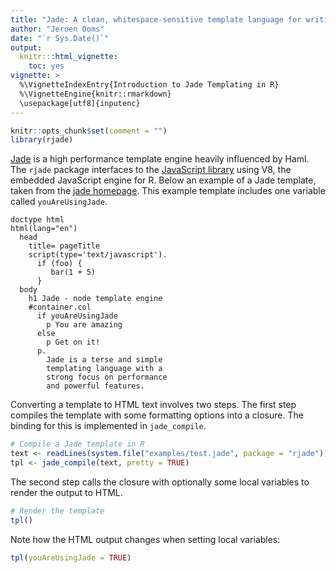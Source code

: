 ```yaml
---
title: "Jade: A clean, whitespace-sensitive template language for writing HTML"
author: "Jeroen Ooms"
date: "`r Sys.Date()`"
output:
  knitr:::html_vignette:
    toc: yes
vignette: >
  %\VignetteIndexEntry{Introduction to Jade Templating in R}
  %\VignetteEngine{knitr::rmarkdown}
  \usepackage[utf8]{inputenc}
---
```


```r
knitr::opts_chunk$set(comment = "")
library(rjade)
```

[Jade](https://jade-lang.com/) is a high performance template engine heavily influenced by Haml. The `rjade` package interfaces to the [JavaScript library](https://www.npmjs.com/package/jade) using V8, the embedded JavaScript engine for R. Below an example of a Jade template, taken from the [jade homepage](http://jade-lang.com/). This example template includes one variable called `youAreUsingJade`.  

```jade
doctype html
html(lang="en")
  head
    title= pageTitle
    script(type='text/javascript').
      if (foo) {
         bar(1 + 5)
      }
  body
    h1 Jade - node template engine
    #container.col
      if youAreUsingJade
        p You are amazing
      else
        p Get on it!
      p.
        Jade is a terse and simple
        templating language with a
        strong focus on performance
        and powerful features.
```

Converting a template to HTML text involves two steps. The first step compiles the template with some formatting options into a closure. The binding for this is implemented in `jade_compile`.

```r
# Compile a Jade template in R
text <- readLines(system.file("examples/test.jade", package = "rjade"))
tpl <- jade_compile(text, pretty = TRUE)
```

The second step calls the closure with optionally some local variables to render the output to HTML.

```r
# Render the template
tpl()
```

Note how the HTML output changes when setting local variables:

```r
tpl(youAreUsingJade = TRUE)
```
